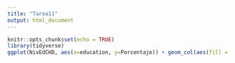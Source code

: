 ```yaml
---
title: "Tarea11"
output: html_document
---
```


```r
knitr::opts_chunk$set(echo = TRUE)
library(tidyverse)
ggplot(NivEdCHD, aes(x=education, y=Porcentaje)) + geom_col(aes(fill = TenYearCHD)) + theme_classic()
```


